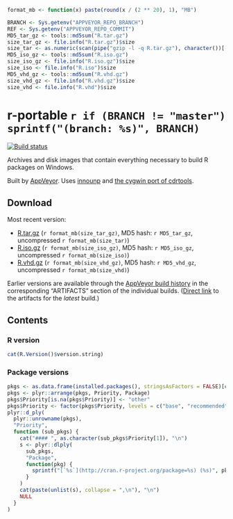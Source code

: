 ```r
format_mb <- function(x) paste(round(x / (2 ** 20), 1), "MB")

BRANCH <- Sys.getenv("APPVEYOR_REPO_BRANCH")
REF <- Sys.getenv("APPVEYOR_REPO_COMMIT")
MD5_tar_gz <- tools::md5sum("R.tar.gz")
size_tar_gz <- file.info("R.tar.gz")$size
size_tar <- as.numeric(scan(pipe("gzip -l -q R.tar.gz"), character())[[2]])
MD5_iso_gz <- tools::md5sum("R.iso.gz")
size_iso_gz <- file.info("R.iso.gz")$size
size_iso <- file.info("R.iso")$size
MD5_vhd_gz <- tools::md5sum("R.vhd.gz")
size_vhd_gz <- file.info("R.vhd.gz")$size
size_vhd <- file.info("R.vhd")$size
```
r-portable `r if (BRANCH != "master") sprintf("(branch: %s)", BRANCH)`
==========
[![Build status](https://ci.appveyor.com/api/projects/status/w016xch3qm00msde/branch/`r BRANCH`)](https://ci.appveyor.com/project/krlmlr/r-portable/branch/`r BRANCH`)

Archives and disk images that contain everything necessary to build R packages on Windows.

Built by [AppVeyor](http://www.appveyor.com/). Uses [innounp](http://innounp.sourceforge.net/) and [the cygwin port of cdrtools](http://www.student.tugraz.at/thomas.plank/index_en.html).

## Download

Most recent version:

- [R.tar.gz](https://rportable.blob.core.windows.net/r-portable/`r BRANCH`/R.tar.gz) (`r format_mb(size_tar_gz)`, MD5 hash: ``r MD5_tar_gz``, uncompressed `r format_mb(size_tar)`)
- [R.iso.gz](https://rportable.blob.core.windows.net/r-portable/`r BRANCH`/R.iso.gz) (`r format_mb(size_iso_gz)`, MD5 hash: ``r MD5_iso_gz``, uncompressed `r format_mb(size_iso)`)
- [R.vhd.gz](https://rportable.blob.core.windows.net/r-portable/`r BRANCH`/R.vhd.gz) (`r format_mb(size_vhd_gz)`, MD5 hash: ``r MD5_vhd_gz``, uncompressed `r format_mb(size_vhd)`)

Earlier versions are available through the [AppVeyor build history](https://ci.appveyor.com/project/krlmlr/r-portable/history) in the corresponding "ARTIFACTS" section of the individual builds.  ([Direct link](https://ci.appveyor.com/project/krlmlr/r-portable/build/artifacts) to the artifacts for the *latest* build.)

## Contents

### R version

```r
cat(R.Version()$version.string)
```

### Package versions

```r
pkgs <- as.data.frame(installed.packages(), stringsAsFactors = FALSE)[c("Package", "Version", "Priority")]
pkgs <- plyr::arrange(pkgs, Priority, Package)
pkgs$Priority[is.na(pkgs$Priority)] <- "other"
pkgs$Priority <- factor(pkgs$Priority, levels = c("base", "recommended", "other"))
plyr::d_ply(
  plyr::unrowname(pkgs),
  "Priority",
  function (sub_pkgs) {
    cat("#### ", as.character(sub_pkgs$Priority[1]), "\n")
    s <- plyr::dlply(
      sub_pkgs,
      "Package",
      function(pkg) {
        sprintf("[`%s`](http://cran.r-project.org/package=%s) (%s)", pkg$Package, pkg$Package, pkg$Version)
      }
    )
    cat(paste(unlist(s), collapse = ",\n"), "\n")
    NULL
  }
)
```

